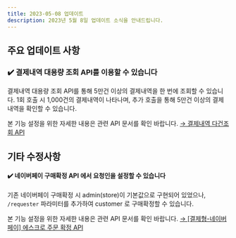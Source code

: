 ```yaml
---
title: 2023-05-08 업데이트
description: 2023년 5월 8일 업데이트 소식을 안내드립니다.
---
```



<Banner />

## 주요 업데이트 사항

### ✔️ 결제내역 대용량 조회 API를 이용할 수 있습니다

결제내역 대용량 조회 API를 통해 5만건 이상의 결제내역을 한 번에 조회할 수 있습니다. 1회 호출 시 1,000건의 결제내역이 나타나며, 추가 호출을 통해 5만건 이상의 결제내역을 확인할 수 있습니다.

본 기능 설정을 위한 자세한 내용은 관련 API 문서를 확인 바랍니다. [→ 결제내역 다건조회 API](/docs/ko/api-v2/payment)

## 기타 수정사항

#### ✔️ 네이버페이 구매확정 API 에서 요청인을 설정할 수 있습니다

기존 네이버페이 구매확정 시 admin(store)이 기본값으로 구현되어 있었으나, `/requester` 파라미터를 추가하여 customer 로 구매확정할 수 있습니다.&#x20;

본 기능 설정을 위한 자세한 내용은 관련 API 문서를 확인 바랍니다. [→ \[결제형-네이버페이\] 에스크로 주문 확정 API](https://api.iamport.kr/)

<Footer date="2023년 5월 11일" />
